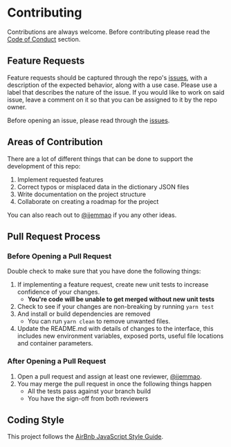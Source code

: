 
# Contributing

Contributions are always welcome. Before contributing please read the [Code of Conduct](./code-of-conduct) section.

## Feature Requests

Feature requests should be captured through the repo's [issues](https://github.com/nkowaokwu/igbo_api/issues), with a description of the expected behavior, along with a use case. Please use a label that describes the nature of the issue. If you would like to work on said issue, leave a comment on it so that you can be assigned to it by the repo owner.

Before opening an issue, please read through the [issues](https://github.com/nkowaokwu/igbo_api/issues).

## Areas of Contribution

There are a lot of different things that can be done to support the development of this repo:

1. Implement requested features
2. Correct typos or misplaced data in the dictionary JSON files
3. Write documentation on the project structure
4. Collaborate on creating a roadmap for the project

You can also reach out to [@ijemmao](https://github.com/ijemmao) if you any other ideas.

## Pull Request Process

### Before Opening a Pull Request

Double check to make sure that you have done the following things:

1. If implementing a feature request, create new unit tests to increase confidence of your changes.
   - **You're code will be unable to get merged without new unit tests**
2. Check to see if your changes are non-breaking by running `yarn test`
3. And install or build dependencies are removed
   - You can run `yarn clean` to remove unwanted files.
4. Update the README.md with details of changes to the interface, this includes new environment
   variables, exposed ports, useful file locations and container parameters.

### After Opening a Pull Request

1. Open a pull request and assign at least one reviewer, [@ijemmao](https://github.com/ijemmao).
2. You may merge the pull request in once the following things happen
   - All the tests pass against your branch build
   - You have the sign-off from both reviewers

## Coding Style

This project follows the [AirBnb JavaScript Style Guide](https://github.com/airbnb/javascript).
